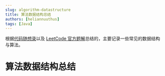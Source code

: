 ```yaml
---
slug: algorithm-datastructure
title: 算法数据结构总结
authors: [heliannuuthus]
tags: [Java]
---
```


根据[代码随想录](https://programmercarl.com/)以及 [LeetCode 官方题解](https://leetcode.cn/problemset/all/)总结的，主要记录一些常见的数据结构与算法。

<!-- truncate -->

# 算法数据结构总结


<Part1 />
<Part2 />
<Part3 />
